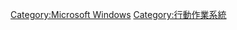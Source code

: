 {{catmore|Windows Mobile}}

[[Category:Microsoft_Windows|Category:Microsoft Windows]]
[[Category:行動作業系統|Category:行動作業系統]]